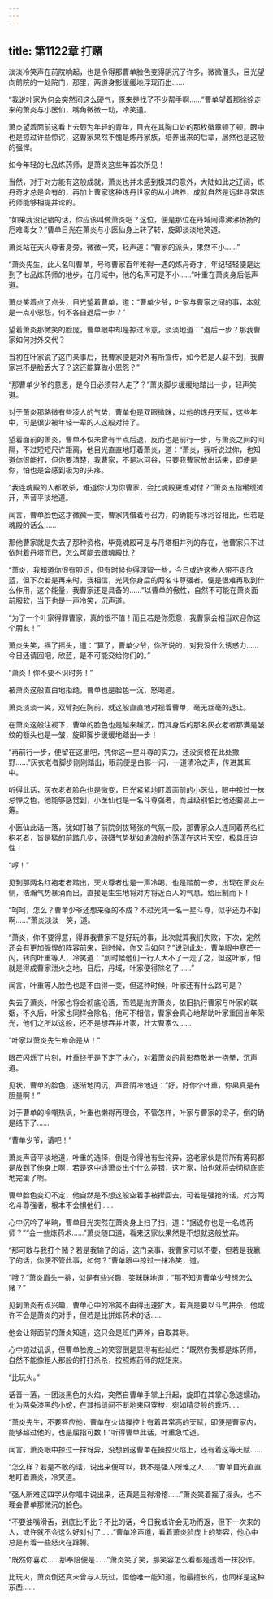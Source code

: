 ```yaml
---
---
---
```

title: 第1122章 打赌
---



淡淡冷笑声在前院响起，也是令得那曹单脸色变得阴沉了许多，微微僵头，目光望向前院的一处院门，那里，两道身影缓缓地浮现而出……

“我说叶家为何会突然间这么硬气，原来是找了不少帮手啊……”曹单望着那徐徐走来的萧炎与小医仙，嘴角微微一动，冷笑道。

萧炎望着面前这看上去颇为年轻的青年，目光在其胸口处的那枚徽章顿了顿，眼中也是掠过许些惊诧，这曹家果然不愧是炼丹家族，培养出来的后辈，居然也是这般的强悍。

如今年轻的七品炼药师，是萧炎这些年首次所见！

当然，对于对方能有这般成就，萧炎也并未感到极其的意外，大陆如此之辽阔，炼丹奇才总是会有的，再加上曹家这种炼丹世家的从小培养，成就自然是远非寻常炼药师能够相提并论的。

“如果我没记错的话，你应该叫做萧炎吧？这位，便是那位在丹域闹得沸沸扬扬的厄难毒女？”曹单目光在萧炎与小医仙身上转了转，旋即淡淡地笑道。

萧炎站在天火尊者身旁，微微一笑，轻声道：“曹家的派头，果然不小……”

“萧炎先生，此人名叫曹单，号称曹家百年难得一遇的炼丹奇才，年纪轻轻便是达到了七品炼药师的地步，在丹域中，他的名声可是不小……”叶重在萧炎身后低声道。

萧炎笑着点了点头，目光望着曹单，道：“曹单少爷，叶家与曹家之间的事，本就是一点小恩怨，何不各自退后一步？”

望着萧炎那微笑的脸庞，曹单眼中却是掠过冷意，淡淡地道：“退后一步？那我曹家如何对外交代？

当初在叶家说了这门亲事后，我曹家便是对外有所宣传，如今若是人娶不到，我曹家岂不是脸丢大了？这还能算做小恩怨？”

“那曹单少爷的意思，是今日必须带人走了？”萧炎脚步缓缓地踏出一步，轻声笑道。

对于萧炎那略微有些凌人的气势，曹单也是双眼微眯，以他的炼丹天赋，这些年中，可是很少被年轻一辈的人这般对待了。

望着面前的萧炎，曹单不仅未曾有半点后退，反而也是前行一步，与萧炎之间的间隔，不过短短尺许距离，他目光直直地盯着萧炎，道：“萧炎，我听说过你，也知道你很能打，但你要清楚，我曹家，不是冰河谷，只要我曹家放出话来，即便是你，怕也是会感到极为的头疼。

“我连魂殿的人都敢杀，难道你认为你曹家，会比魂殿更难对付？”萧炎五指缓缓摊开，声音平淡地道。

闻言，曹单脸色这才微微一变，曹家凭借着号召力，的确能与冰河谷相比，但若是魂殿的话么……

那他曹家就是失去了那种资格，毕竟魂殿可是与丹塔相并列的存在，他曹家只不过依附着丹塔而已，怎么可能去跟魂殿比？

“萧炎，我知道你很有胆识，但有时候也得理智一些，今日或许这些人带不走欣蓝，但下次若是再来时，我相信，光凭你身后的两名斗尊强者，便是很难再取到什么作用，这个能量，我曹家还是具备的……”以曹单的傲性，自然不可能在萧炎面前服软，当下也是一声冷笑，沉声道。

“为了一个叶家得罪曹家，真的很不值！而且若是你愿意，我曹家会相当欢迎你这个朋友！”

萧炎失笑，摇了摇头，道：“算了，曹单少爷，你所说的，对我没什么诱惑力……今日还请回吧，欣蓝，是不可能交给你们的。”

“萧炎！你不要不识时务！”

被萧炎这般直白地拒绝，曹单也是脸色一沉，怒喝道。

萧炎淡淡一笑，双臂抱在胸前，就这般直直地对视着曹单，毫无丝毫的退让。

在萧炎这般注视下，曹单的脸色也是越来越沉，而其身后的那名灰衣老者那满是皱纹的额头也是一皱，旋即脚步缓缓地踏出一步！

“再前行一步，便留在这里吧，凭你这一星斗尊的实力，还没资格在此处撒野……”灰衣老者脚步刚刚踏出，眼前便是白影一闪，一道清冷之声，传进其耳中。

听得此话，灰衣老者脸色也是微变，日光紧紧地盯着面前的小医仙，眼中掠过一抹忌惮之色，他能够感觉到，小医仙也是一名斗尊强者，而且级别怕比他还要高上一筹。

小医仙此话一落，犹如打破了前院剑拔弩张的气氛一般，那曹家众人连同着两名红袍老者，皆是猛的前踏几步，磅礴气势犹如涛浪般的荡漾在这片天空，极具压迫性！

“哼！”

见到那两名红袍老者踏出，天火尊者也是一声冷喝，也是踏前一步，出现在萧炎左侧，浩瀚气势暴涌而出，直接是生生地将对方将近百人的气息，给压制而下！

“呵呵，怎么？曹单少爷还想来强的不成？不过光凭一名一星斗尊，似乎还办不到啊……”萧炎淡淡一笑，道。

“萧炎，你不要得意，得罪我曹家不是好玩的事，此次就算我们失败，下次，定然还会有更加强悍的阵容前来，到时候，你又当如何？”说到此处，曹单眼中寒芒一闪，转向叶重等人，冷笑道：“到时候他们一行人大不了一走了之，但这叶家，怕就是得成曹家泄火之地，日后，丹域，叶家便得除名了……”

闻言，叶重等人脸色也是不由得一变，但这种时候，叶家还有什么路可是？

失去了萧炎，叶家也将会彻底沦落，而若是抛弃萧炎，依旧执行曹家与叶家的联姻，不久后，叶家也同样会除名，他可不相信，曹家会真心地帮助叶家重回当年荣光，他们之所以这般，还不是想吞并叶家，壮大曹家么……

“叶家以萧炎先生唯命是从！”

眼芒闪烁了片刻，叶重终于是下定了决心，对着萧炎的背影恭敬地一抱拳，沉声道。

见状，曹单的脸色，逐渐地阴沉，声音阴冷地道：“好，好你个叶重，你果真是有胆量啊！”

对于曹单的冷嘲热讽，叶重也懒得再理会，不管怎样，叶家与曹家的梁子，倒的确是结下了……

“曹单少爷，请吧！”

萧炎声音平淡地道，叶重的选择，倒是令得他有些诧异，这老家伙是将所有筹码都是放到了他身上啊，若是这中途萧炎出个什么差错，这叶家，怕也就将会彻彻底底地完蛋了啊。

曹单脸色变幻不定，他自然是不想这般空着手被撵回去，可若是强抢的话，对方两名斗尊强者，根本不会惧他们……

心中沉吟了半晌，曹单目光突然在萧炎身上扫了扫，道：“据说你也是一名炼药师？”“会一些炼药术……”萧炎随口道，看来这家伙果然是不想就这般放弃。

“那可敢与我打个赌？若是我输了的话，这门亲事，我曹家可以不要，但若是我赢了的话，你便不管此事，如何？”曹单眼中掠过一抹冷笑，道。

“哦？”萧炎眉头一挑，似是有些兴趣，笑眯眯地道：“那不知道曹单少爷想怎么赌？”

见到萧炎有点兴趣，曹单心中的冷笑不由得迅速扩大，若真是要以斗气拼杀，他或许不会是萧炎的对手，但若是比拼炼药术的话……

他会让得面前的萧炎知道，这只会是班门弄斧，自取其辱。

心中掠过讥讽，但曹单脸庞上的笑容倒是显得有些灿烂：“既然你我都是炼药师，自然不能像粗人那般的打打杀杀，按照炼药师的规矩来。

“比玩火。”

话音一落，一团淡黑色的火焰，突然自曹单手掌上升起，旋即在其掌心急速蠕动，化为两条漆黑的小蛇，在其指缝间不断地来回穿梭，宛如精灵般的乖巧……

“萧炎先生，不要答应他，曹单在火焰操控上有着异常高的天赋，即便是曹家内，能够超过他的，也是屈指可数！”听得曹单此话，叶重急忙道。

闻言，萧炎眼中掠过一抹讶异，没想到这曹单在操控火焰上，还有着这等天赋……

“怎么样？若是不敢的话，说出来便可以，我不是强人所难之人……”曹单目光直直地盯着萧炎，冷笑道。

“强人所难这四字从你唱中说出来，还真是显得滑稽……”萧炎笑着摇了摇头，也不理会曹单那微沉的脸色。

“不要油嘴滑舌，到底比不比？不比的话，今日我或许会无功而返，但下一次来的人，或许就不会这么好对付了……”曹单冷声道，看着萧炎脸庞上的笑容，他心中总是有着一些怒火在蹿腾。

“既然你喜欢……那奉陪便是……”萧炎笑了笑，那笑容怎么看都是透着一抹狡诈。

比玩火，萧炎倒还真未曾与人玩过，但他唯一能知道，他最擅长的，也同样是这种东西……